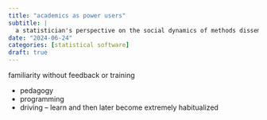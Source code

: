 ---
title: "academics as power users"
subtitle: |
  a statistician's perspective on the social dynamics of methods dissemination
date: "2024-06-24"
categories: [statistical software]
draft: true
---

familiarity without feedback or training

- pedagogy
- programming
- driving -- learn and then later become extremely habitualized


